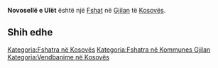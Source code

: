 {{Fshat në Kosovës
 | Emri                = Novosellë e Ulët
| sqi_D_name = Novosellë e Ulët
| sqi_D_FULL_NAME_RO = Novosellë e Ulët
| sqi_D_FULL_NAME_ND_RO = Novoselle e Ulet
| sqi_D_SORT_NAME_RG = NOVOSELLEEULET
| sqi_D_FULL_NAME_RG = Novosellë e Ulët
| sqi_D_FULL_NAME_ND_RG = Novoselle e Ulet
| sqi_V_name = Novosellë e Poshtmë
| sqi_V_FULL_NAME_RO = Novosellë e Poshtmë Novosellë e Poshtme
| sqi_V_FULL_NAME_ND_RO = Novoselle e Poshtme Novoselle e Poshtme
| sqi_V_SORT_NAME_RG = NOVOSELLEEPOSHTME NOVOSELLEEPOSHTME
| sqi_V_FULL_NAME_RG = Novosellë e Poshtmë Novosellë e Poshtme
| sqi_V_FULL_NAME_ND_RG = Novoselle e Poshtme Novoselle e Poshtme
| srp_N_name = Donje Novo Selo
| srp_N_FULL_NAME_RO = Donje Novo Selo
| srp_N_FULL_NAME_ND_RO = Donje Novo Selo
| srp_N_SORT_NAME_RG = DONJENOVOSELO
| srp_N_FULL_NAME_RG = Donje Novo Selo
| srp_N_FULL_NAME_ND_RG = Donje Novo Selo
| srp_NS_name = Доње Ново Село
| srp_NS_FULL_NAME_RO = Доње Ново Село
| srp_NS_FULL_NAME_ND_RO = Доње Ново Село
| srp_NS_SORT_NAME_RG = ДОЊЕНОВОСЕЛО
| srp_NS_FULL_NAME_RG = Доње Ново Село
| srp_NS_FULL_NAME_ND_RG = Доње Ново Село

 | Emri (Rasa dhanore) = 
 | Figura              = 
 | Shteti              = Kosovo
 | Komuna              = Gjilan
 | Kodi postar         = 
 | Sipërfaqja          = 

 | Popullsia           = 

 | Regj. i popullsisë  = 
 | Dend. e popullsisë  = 
 | Faqja zyrtare       = 
 <!--- Koordinatat ----> 
 | Gjerësia            = 42.443611
 | Gjatësia            = 20.410278
 | Lartësia            = 
}}
'''Novosellë e Ulët''' është një [[Fshat]] në [[Gjilan]] të [[Kosovës]].

<!-- == Gjeografia == -->
<!-- == Historia == -->
<!-- == Demografia == -->
== Shih edhe ==
{{Komuna Gjilan}}
{{Kosovo-Administrata-Cung}}

[[Kategoria:Fshatra në Kosovës]]
[[Kategoria:Fshatra në Kommunes Gjilan]]
[[Kategoria:Vendbanime në Kosovës]]